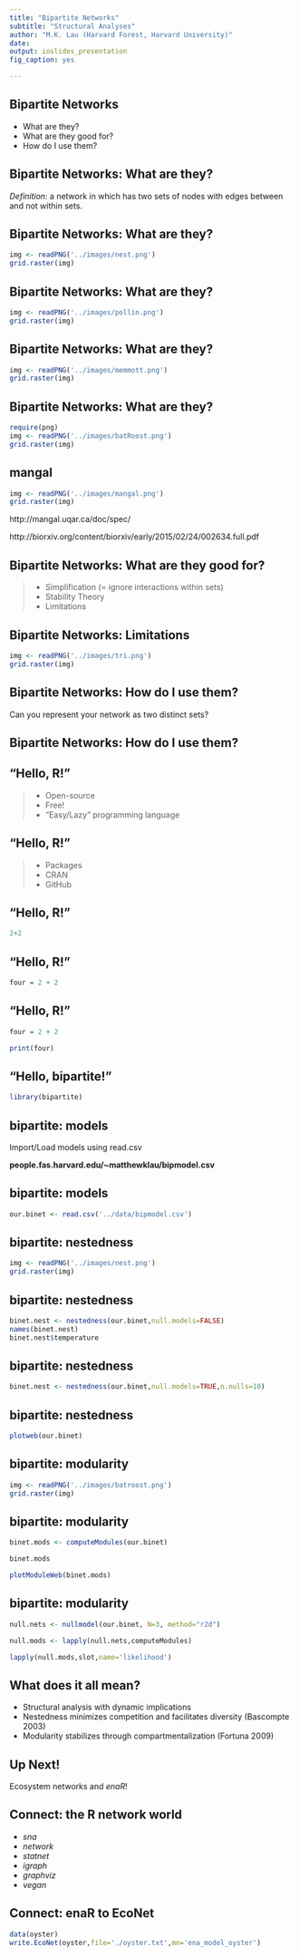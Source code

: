 ```yaml
---
title: "Bipartite Networks"
subtitle: "Structural Analyses"
author: "M.K. Lau (Harvard Forest, Harvard University)"
date:
output: ioslides_presentation
fig_caption: yes

---
```


## Bipartite Networks

- What are they?
- What are they good for?
- How do I use them?


## Bipartite Networks: What are they?

*Definition:* a network in which has two sets of nodes with edges
 between and not within sets.

## Bipartite Networks: What are they?

```r
img <- readPNG('../images/nest.png')
grid.raster(img)

```

## Bipartite Networks: What are they?

```r
img <- readPNG('../images/pollin.png')
grid.raster(img)

```


## Bipartite Networks: What are they?

```r
img <- readPNG('../images/memmott.png')
grid.raster(img)

```


## Bipartite Networks: What are they?

```r
require(png)
img <- readPNG('../images/batRoost.png')
grid.raster(img)

```



## mangal
```r
img <- readPNG('../images/mangal.png')
grid.raster(img)

```

http://mangal.uqar.ca/doc/spec/

http://biorxiv.org/content/biorxiv/early/2015/02/24/002634.full.pdf

## Bipartite Networks: What are they good for?

> - Simplification (= ignore interactions within sets)
> - Stability Theory 
> - Limitations

## Bipartite Networks: Limitations

```r
img <- readPNG('../images/tri.png')
grid.raster(img)

```

## Bipartite Networks: How do I use them?

Can you represent your network as two distinct sets?

## Bipartite Networks: How do I use them?


## "Hello, R!"

> - Open-source
> - Free!
> - "Easy/Lazy" programming language

## "Hello, R!"

> - Packages
> - CRAN
> - GitHub

## "Hello, R!"

```r
2+2

```

## "Hello, R!"


```r
four = 2 + 2

```

## "Hello, R!"


```r
four = 2 + 2

print(four)

```

## "Hello, bipartite!"


```r
library(bipartite)

```

## bipartite: models

Import/Load models using read.csv

**people.fas.harvard.edu/~matthewklau/bipmodel.csv**

## bipartite: models


<!-- ```{r } -->
<!-- data(vazarr) -->
<!-- write.csv(vazarr,file='../data/bipmodel.csv') -->

<!-- ``` -->


```r
our.binet <- read.csv('../data/bipmodel.csv')

```


## bipartite: nestedness

```r
img <- readPNG('../images/nest.png')
grid.raster(img)

```

## bipartite: nestedness


```r
binet.nest <- nestedness(our.binet,null.models=FALSE)
names(binet.nest)
binet.nest$temperature

```

## bipartite: nestedness

```r
binet.nest <- nestedness(our.binet,null.models=TRUE,n.nulls=10)

```

## bipartite: nestedness

```r
plotweb(our.binet)

```

## bipartite: modularity

```r
img <- readPNG('../images/batroost.png')
grid.raster(img)

```

## bipartite: modularity

```r
binet.mods <- computeModules(our.binet)

```

```r
binet.mods

```

```r
plotModuleWeb(binet.mods)

```

## bipartite: modularity


```r
null.nets <- nullmodel(our.binet, N=3, method="r2d")

```

```r
null.mods <- lapply(null.nets,computeModules)

```

```r
lapply(null.mods,slot,name='likelihood')

```

## What does it all mean?

* Structural analysis with dynamic implications
* Nestedness minimizes competition and facilitates diversity (Bascompte 2003)
* Modularity stabilizes through compartmentalization (Fortuna 2009)

## Up Next!

Ecosystem networks and *enaR*!

## 

## Connect: the R network world

- *sna*
- *network*
- *statnet*
- *igraph*
- *graphviz*
- *vegan*

## Connect: enaR to EcoNet


```r
data(oyster)
write.EcoNet(oyster,file='./oyster.txt',mn='ena_model_oyster')

```

